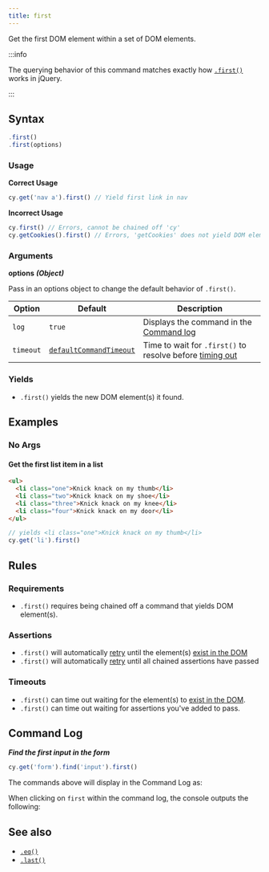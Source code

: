```yaml
---
title: first
---
```


Get the first DOM element within a set of DOM elements.

:::info

The querying behavior of this command matches exactly how
[`.first()`](http://api.jquery.com/first) works in jQuery.

:::

## Syntax

```javascript
.first()
.first(options)
```

### Usage

**<Icon name="check-circle" color="green" /> Correct Usage**

```javascript
cy.get('nav a').first() // Yield first link in nav
```

**<Icon name="exclamation-triangle" color="red" /> Incorrect Usage**

```javascript
cy.first() // Errors, cannot be chained off 'cy'
cy.getCookies().first() // Errors, 'getCookies' does not yield DOM element
```

### Arguments

**<Icon name="angle-right" /> options** **_(Object)_**

Pass in an options object to change the default behavior of `.first()`.

| Option    | Default                                                              | Description                                                                              |
| --------- | -------------------------------------------------------------------- | ---------------------------------------------------------------------------------------- |
| `log`     | `true`                                                               | Displays the command in the [Command log](/guides/core-concepts/cypress-app#Command-Log) |
| `timeout` | [`defaultCommandTimeout`](/guides/references/configuration#Timeouts) | Time to wait for `.first()` to resolve before [timing out](#Timeouts)                    |

### Yields [<Icon name="question-circle"/>](/guides/core-concepts/introduction-to-cypress#Subject-Management)

- `.first()` yields the new DOM element(s) it found.

## Examples

### No Args

#### Get the first list item in a list

```html
<ul>
  <li class="one">Knick knack on my thumb</li>
  <li class="two">Knick knack on my shoe</li>
  <li class="three">Knick knack on my knee</li>
  <li class="four">Knick knack on my door</li>
</ul>
```

```javascript
// yields <li class="one">Knick knack on my thumb</li>
cy.get('li').first()
```

## Rules

### Requirements [<Icon name="question-circle"/>](/guides/core-concepts/introduction-to-cypress#Chains-of-Commands)

- `.first()` requires being chained off a command that yields DOM element(s).

### Assertions [<Icon name="question-circle"/>](/guides/core-concepts/introduction-to-cypress#Assertions)

- `.first()` will automatically [retry](/guides/core-concepts/retry-ability)
  until the element(s)
  [exist in the DOM](/guides/core-concepts/introduction-to-cypress#Default-Assertions) 
- `.first()` will automatically [retry](/guides/core-concepts/retry-ability)
  until all chained assertions have passed

### Timeouts [<Icon name="question-circle"/>](/guides/core-concepts/introduction-to-cypress#Timeouts)

- `.first()` can time out waiting for the element(s) to
  [exist in the DOM](/guides/core-concepts/introduction-to-cypress#Default-Assertions).
- `.first()` can time out waiting for assertions you've added to pass.

## Command Log

**_Find the first input in the form_**

```javascript
cy.get('form').find('input').first()
```

The commands above will display in the Command Log as:

<DocsImage
  src="/img/api/first/get-the-first-in-list-of-elements.png"
  alt="Command Log first"
/>

When clicking on `first` within the command log, the console outputs the
following:

<DocsImage
  src="/img/api/first/console-log-the-first-element.png"
  alt="console.log first"
/>

## See also

- [`.eq()`](/api/commands/eq)
- [`.last()`](/api/commands/last)

